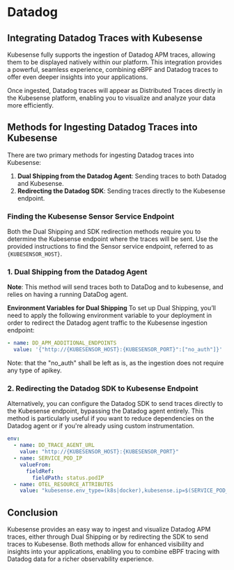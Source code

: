 # Datadog

## Integrating Datadog Traces with Kubesense

Kubesense fully supports the ingestion of Datadog APM traces, allowing them to be displayed natively within our platform. This integration provides a powerful, seamless experience, combining eBPF and Datadog traces to offer even deeper insights into your applications.

Once ingested, Datadog traces will appear as Distributed Traces directly in the Kubesense platform, enabling you to visualize and analyze your data more efficiently.

## Methods for Ingesting Datadog Traces into Kubesense

There are two primary methods for ingesting Datadog traces into Kubesense:

1. **Dual Shipping from the Datadog Agent**: Sending traces to both Datadog and Kubesense.
2. **Redirecting the Datadog SDK**: Sending traces directly to the Kubesense endpoint.

### Finding the Kubesense Sensor Service Endpoint

Both the Dual Shipping and SDK redirection methods require you to determine the Kubesense endpoint where the traces will be sent. Use the provided instructions to find the Sensor service endpoint, referred to as `{KUBESENSOR_HOST}`.

### 1. Dual Shipping from the Datadog Agent

**Note**:
This method will send traces both to DataDog and to kubesense, and relies on having a running DataDog agent. 

**Environment Variables for Dual Shipping**
To set up Dual Shipping, you’ll need to apply the following environment variable to your deployment in order to redirect the Datadog agent traffic to the Kubesense ingestion endpoint:

```yaml
- name: DD_APM_ADDITIONAL_ENDPOINTS
  value: '{"http://{KUBESENSOR_HOST}:{KUBESENSOR_PORT}":["no_auth"]}'
```
Note: that the "no_auth" shall be left as is, as the ingestion does not require any type of apikey.

### 2. Redirecting the Datadog SDK to Kubesense Endpoint

Alternatively, you can configure the Datadog SDK to send traces directly to the Kubesense endpoint, bypassing the Datadog agent entirely. This method is particularly useful if you want to reduce dependencies on the Datadog agent or if you're already using custom instrumentation.

```yaml
env:
  - name: DD_TRACE_AGENT_URL
    value: "http://{KUBESENSOR_HOST}:{KUBESENSOR_PORT}"
  - name: SERVICE_POD_IP
    valueFrom:
      fieldRef:
        fieldPath: status.podIP
  - name: OTEL_RESOURCE_ATTRIBUTES
    value: "kubesense.env_type=(k8s|docker),kubesense.ip=$(SERVICE_POD_IP)"
```

## Conclusion

Kubesense provides an easy way to ingest and visualize Datadog APM traces, either through Dual Shipping or by redirecting the SDK to send traces to Kubesense. Both methods allow for enhanced visibility and insights into your applications, enabling you to combine eBPF tracing with Datadog data for a richer observability experience.
